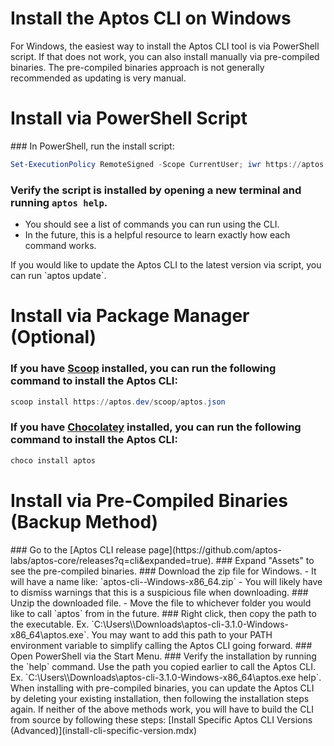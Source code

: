 
# Install the Aptos CLI on Windows

For Windows, the easiest way to install the Aptos CLI tool is via PowerShell script. If that does not work, you can also install manually via pre-compiled binaries. The pre-compiled binaries approach is not generally recommended as updating is very manual.

# Install via PowerShell Script
<Steps>
### In PowerShell, run the install script:

   ```powershell filename="Terminal"
   Set-ExecutionPolicy RemoteSigned -Scope CurrentUser; iwr https://aptos.dev/scripts/install_cli.ps1 | iex
   ```

### Verify the script is installed by opening a new terminal and running `aptos help`.
   - You should see a list of commands you can run using the CLI.
   - In the future, this is a helpful resource to learn exactly how each command works.
</Steps>

<Callout type="info" emoji="ℹ️">
If you would like to update the Aptos CLI to the latest version via script, you can run `aptos update`.
</Callout>

# Install via Package Manager (Optional)

### If you have [Scoop](https://scoop.sh/) installed, you can run the following command to install the Aptos CLI:

   ```powershell filename="Terminal"
   scoop install https://aptos.dev/scoop/aptos.json
   ```
### If you have [Chocolatey](https://chocolatey.org/) installed, you can run the following command to install the Aptos CLI:

   ```powershell filename="Terminal"
   choco install aptos
   ```

# Install via Pre-Compiled Binaries (Backup Method)

<Steps>
### Go to the [Aptos CLI release page](https://github.com/aptos-labs/aptos-core/releases?q=cli&expanded=true).
### Expand "Assets" to see the pre-compiled binaries.
### Download the zip file for Windows.
   - It will have a name like: `aptos-cli-<version>-Windows-x86_64.zip`
   - You will likely have to dismiss warnings that this is a suspicious file when downloading.
### Unzip the downloaded file.
   - Move the file to whichever folder you would like to call `aptos` from in the future.
### Right click, then copy the path to the executable.
   Ex. `C:\Users\<username>\Downloads\aptos-cli-3.1.0-Windows-x86_64\aptos.exe`.
   <Callout type="info" emoji="ℹ️">
   You may want to add this path to your PATH environment variable to simplify calling the Aptos CLI going forward.
   </Callout>
### Open PowerShell via the Start Menu.
### Verify the installation by running the `help` command.
   Use the path you copied earlier to call the Aptos CLI.
   Ex. `C:\Users\<username>\Downloads\aptos-cli-3.1.0-Windows-x86_64\aptos.exe help`.
</Steps>

<Callout type="info" emoji="ℹ️">
When installing with pre-compiled binaries, you can update the Aptos CLI by deleting your existing installation, then following the installation steps again.
</Callout>

<Callout type="warning">
If neither of the above methods work, you will have to build the CLI from source by following these steps: [Install Specific Aptos CLI Versions (Advanced)](install-cli-specific-version.mdx)
</Callout>
